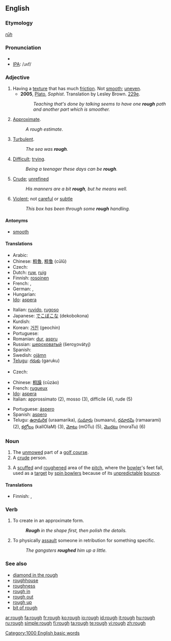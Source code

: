 ==English==

===Etymology===
{{OE.}} ''[[rūh]]''

===Pronunciation===
*{{audio|en-us-rough.ogg|Audio (US)}}
*[[IPA]]: /ɹʌf/

===Adjective===
{{en-adj|rough|er}}

# Having a [[texture]] that has much [[friction]].  Not [[smooth]]; [[uneven]].
#* '''2005''', [[w:Plato|Plato]], ''Sophist''.  Translation by Lesley Brown. [[w:Stephanus pagination|229e]].
#*:  ''Teaching that's done by talking seems to have one '''rough''' path and another part which is smoother.''
# [[approximate|Approximate]].
#: ''A rough estimate''.
# [[turbulent|Turbulent]].
#: ''The sea was '''rough'''.''
# [[difficult|Difficult]]; [[trying]].
#: ''Being a teenager these days can be '''rough'''.''
# [[crude|Crude]]; [[unrefined]]
#: ''His manners are a bit '''rough''', but he means well.''
# [[violent|Violent]]; not [[careful]] or [[subtle]]
#: ''This box has been through some '''rough''' handling.''

====Antonyms====
*[[smooth]]

====Translations====
{{trans-top|not smooth}}
* Arabic: {{ARchar|[[خشن]]}} {{IPAchar|(χášen)}}
* Chinese: [[粗魯]], [[粗鲁]] (cūlǔ)
* Czech: {{t+|cs|hrubý|m}}
* Dutch: [[ruw]], [[ruig]]
* Finnish: [[rosoinen]]
* French: {{t+|fr|rude}}, {{t+|fr|rugueux}}
* German: {{t+|de|rauh}}, {{t+|de|grob}}
* Hungarian: {{t+|hu|durva}}
* [[Ido]]: [[aspera]]
{{trans-mid}}
* Italian: [[ruvido]], [[rugoso]]
* Japanese: [[でこぼこ]]な (dekobokona)
* Kurdish: {{KUchar|[[دڕ]]}}
* Korean: [[거친]] (geochin)
* Portuguese: {{t+|pt|áspero}}
* Romanian: [[dur]], [[aspru]]
* Russian: [[шероховатый]] (šeroχovátyj)
* Spanish: {{t-|es|áspero}}
* Swedish: [[ojämn]]
* [[Telugu]]: [[గరుకు]] (garuku)
{{trans-bottom}}

{{trans-top|approximate}}
* Czech: {{t+|cs|hrubý|m}}
{{trans-mid}}
{{trans-bottom}}
{{checktrans-top}}
*Chinese: [[粗躁]] (cūzào)
*French: [[rugueux]]
*[[Ido]]: [[aspera]]
*Italian: approssimato (2), mosso (3), difficile (4), rude (5)
{{trans-mid}}
*Portuguese: [[áspero]]
*Spanish: [[aspero]]
*Telugu: [[ఉరామరిక]] (uraamarika), [[సుమారు]] (sumaaru), [[రమారమి]] (ramaarami) (2), [[కల్లోలం]] (kallOlaM) (3),  [[మోటు]] (mOTu) (5), [[మొరటు]] (moraTu) (6)
{{trans-bottom}}

===Noun===
{{en-noun}}

# The [[unmowed]] part of a [[golf course]].
# A [[crude]] person.
# {{cricket}} A [[scuffed]] and [[roughened]] area of the [[pitch]], where the [[bowler]]'s feet fall, used as a [[target]] by [[spin bowler]]s because of its [[unpredictable]] [[bounce]].

====Translations====
{{trans-top|unmowed part of golf-course}}
* Finnish: {{t|fi|karheikko}}, {{t|fi|raffi}}
{{trans-mid}}
{{trans-bottom}}

===Verb===
{{en-verb}}

# To create in an approximate form.
#:'''''Rough''' in the shape first, then polish the details.''
# To physically [[assault]] someone in retribution for something specific.
#:''The gangsters '''roughed''' him up a little.''

===See also===
*[[diamond in the rough]]
*[[roughhouse]]
*[[roughness]]
*[[rough in]]
*[[rough out]]
*[[rough up]]
*[[bit of rough]]

[[Category:1000 English basic words]]

[[ar:rough]]
[[fa:rough]]
[[fr:rough]]
[[ko:rough]]
[[io:rough]]
[[id:rough]]
[[it:rough]]
[[hu:rough]]
[[ru:rough]]
[[simple:rough]]
[[fi:rough]]
[[ta:rough]]
[[te:rough]]
[[vi:rough]]
[[zh:rough]]